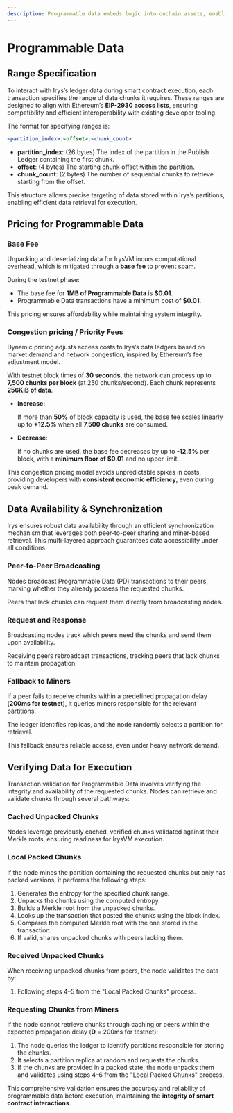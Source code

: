 ```yaml
---
description: Programmable data embeds logic into onchain assets, enabling automated, reliable execution for decentralized smart contracts. 
---
```


# Programmable Data

## Range Specification

To interact with Irys’s ledger data during smart contract execution, each transaction specifies the range of data chunks it requires. These ranges are designed to align with Ethereum’s **EIP-2930 access lists**, ensuring compatibility and efficient interoperability with existing developer tooling.

The format for specifying ranges is:

```jsx
<partition_index>:<offset>:<chunk_count>
```

- **partition_index**: (26 bytes) The index of the partition in the Publish Ledger containing the first chunk.
- **offset**: (4 bytes) The starting chunk offset within the partition.
- **chunk_count**: (2 bytes) The number of sequential chunks to retrieve starting from the offset.

This structure allows precise targeting of data stored within Irys’s partitions, enabling efficient data retrieval for execution.

## Pricing for Programmable Data

### Base Fee

Unpacking and deserializing data for IrysVM incurs computational overhead, which is mitigated through a **base fee** to prevent spam. 

During the testnet phase:

- The base fee for **1MB of Programmable Data** is **$0.01**.
- Programmable Data transactions have a minimum cost of **$0.01**.

This pricing ensures affordability while maintaining system integrity.

### Congestion pricing / Priority Fees

Dynamic pricing adjusts access costs to Irys’s data ledgers based on market demand and network congestion, inspired by Ethereum’s fee adjustment model.

With testnet block times of **30 seconds**, the network can process up to **7,500 chunks per block** (at 250 chunks/second). Each chunk represents **256KiB of data**.

- **Increase:**
    
    If more than **50%** of block capacity is used, the base fee scales linearly up to **+12.5%** when all **7,500 chunks** are consumed.
    
- **Decrease**:

    If no chunks are used, the base fee decreases by up to **-12.5%** per block, with a **minimum floor of $0.01** and no upper limit.

    

This congestion pricing model avoids unpredictable spikes in costs, providing developers with **consistent economic efficiency**, even during peak demand.


## Data Availability & Synchronization

Irys ensures robust data availability through an efficient synchronization mechanism that leverages both peer-to-peer sharing and miner-based retrieval. This multi-layered approach guarantees data accessibility under all conditions.

### Peer-to-Peer Broadcasting

Nodes broadcast Programmable Data (PD) transactions to their peers, marking whether they already possess the requested chunks.

Peers that lack chunks can request them directly from broadcasting nodes.

### Request and Response

Broadcasting nodes track which peers need the chunks and send them upon availability.

Receiving peers rebroadcast transactions, tracking peers that lack chunks to maintain propagation.

### Fallback to Miners

If a peer fails to receive chunks within a predefined propagation delay (**200ms for testnet**), it queries miners responsible for the relevant partitions.

The ledger identifies replicas, and the node randomly selects a partition for retrieval.

This fallback ensures reliable access, even under heavy network demand.


## Verifying Data for Execution

Transaction validation for Programmable Data involves verifying the integrity and availability of the requested chunks. Nodes can retrieve and validate chunks through several pathways:

### Cached Unpacked Chunks

Nodes leverage previously cached, verified chunks validated against their Merkle roots, ensuring readiness for IrysVM execution.

### Local Packed Chunks

If the node mines the partition containing the requested chunks but only has packed versions, it performs the following steps:

1. Generates the entropy for the specified chunk range.
2. Unpacks the chunks using the computed entropy.
3. Builds a Merkle root from the unpacked chunks.
4. Looks up the transaction that posted the chunks using the block index.
5. Compares the computed Merkle root with the one stored in the transaction.
6. If valid, shares unpacked chunks with peers lacking them.

### Received Unpacked Chunks

When receiving unpacked chunks from peers, the node validates the data by:

1. Following steps 4–5 from the "Local Packed Chunks" process.

### Requesting Chunks from Miners

If the node cannot retrieve chunks through caching or peers within the expected propagation delay (**D** = 200ms for testnet):

1. The node queries the ledger to identify partitions responsible for storing the chunks.
2. It selects a partition replica at random and requests the chunks.
3. If the chunks are provided in a packed state, the node unpacks them and validates using steps 4–6 from the "Local Packed Chunks" process.

This comprehensive validation ensures the accuracy and reliability of programmable data before execution, maintaining the **integrity of smart contract interactions**.